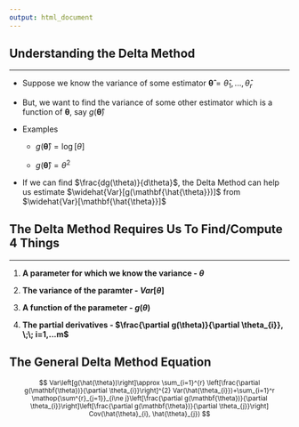 ```yaml
---
output: html_document
---
```


## Understanding the Delta Method

<hr/>

- Suppose we know the variance of some estimator  $\mathbf{\hat{\theta}}=\hat{\theta}_{1},...,\hat{\theta}_{r}$

- But, we want to find the variance of some other estimator which is a function of $\mathbf{\theta}$, say $g(\mathbf{\hat{\theta}})$

- Examples 

    + $g(\mathbf{\hat{\theta}})=\log[\theta]$

    + $g(\mathbf{\hat{\theta}})=\theta^2$

- If we can find $\frac{dg(\theta)}{d\theta}$, the Delta Method can help us estimate $\widehat{Var}[g(\mathbf{\hat{\theta}})]$ from $\widehat{Var}[\mathbf{\hat{\theta}}]$ 

## The Delta Method Requires Us To Find/Compute 4 Things

<hr/>

1) <red>__A parameter for which we know the variance - $\theta$__</red>

2) <purple>__The variance of the paramter - $Var[\theta]$__</purple>

2) <blue>__A function of the parameter - $g(\theta)$__</blue>

3) <green>__The partial derivatives - $\frac{\partial g(\theta)}{\partial \theta_{i}}, \;\; i=1,...m$__</green>


## The General Delta Method Equation

<small>
$$ 
Var\left[g(\hat{\theta})\right]\approx \sum_{i=1}^{r} \left[\frac{\partial g(\mathbf{\theta})}{\partial \theta_{i}}\right]^{2} Var(\hat{\theta_{i}})+\sum_{i=1}^r \mathop{\sum^{r}_{j=1}}_{i\ne j}\left[\frac{\partial g(\mathbf{\theta})}{\partial \theta_{i}}\right]\left[\frac{\partial g(\mathbf{\theta})}{\partial \theta_{j}}\right] Cov(\hat{\theta}_{i}, \hat{\theta}_{j})
$$
</small>
